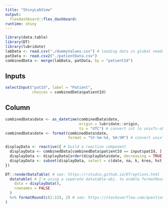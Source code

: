 ```yaml
---
title: "ShinyLabView"
output: 
  flexdashboard::flex_dashboard:
runtime: shiny
---
```


```r
library(data.table)
library(DT)
library(lubridate)
labData <- read.csv("./dummyValues.csv") # loading data in global needs to be done only once.
patData <- read.csv2("./patientData.csv")
combinedData <- merge(labData, patData, by = "patientId")
```

Inputs {.sidebar}
-----------------------------------------------------------------------
```r
selectInput("patId", label = "Patient",
            choices = combinedData$patientId)
```

Column
-----------------------------------------------------------------------
```r
combinedData$date <- as_datetime(combinedData$date, 
                                 origin = lubridate::origin, 
                                 tz = "UTC") # convert int to unixTs-obj.
combinedData$date <- format(combinedData$date, 
                            format = "%Y-%m-%d, %H:%M") # convert unixTs to human readable string

displayData <- reactive({ # build a reactive component
  displayData <- combinedData[combinedData$patientId == input$patId, ] # select by patientId
  displayData <- displayData[order(displayData$date, decreasing = TRUE), ] # sort by date
  displayData <- subset(displayData, select = c(date, na, k, krea, hst, gfr, hgb, rbc, plt, wbc, inr, ptt)) 
})

DT::renderDataTable( # see: https://rstudio.github.io/DT/options.html
  datatable( # I'm using a seperate datatable-obj. to enable formatRounding.
    data = displayData(),
    rownames = FALSE
  )
  %>% formatRound(c(2:22), 2) # see: https://stackoverflow.com/questions/33171279/dt-in-shiny-and-r-custom-number-formatting
)
```
